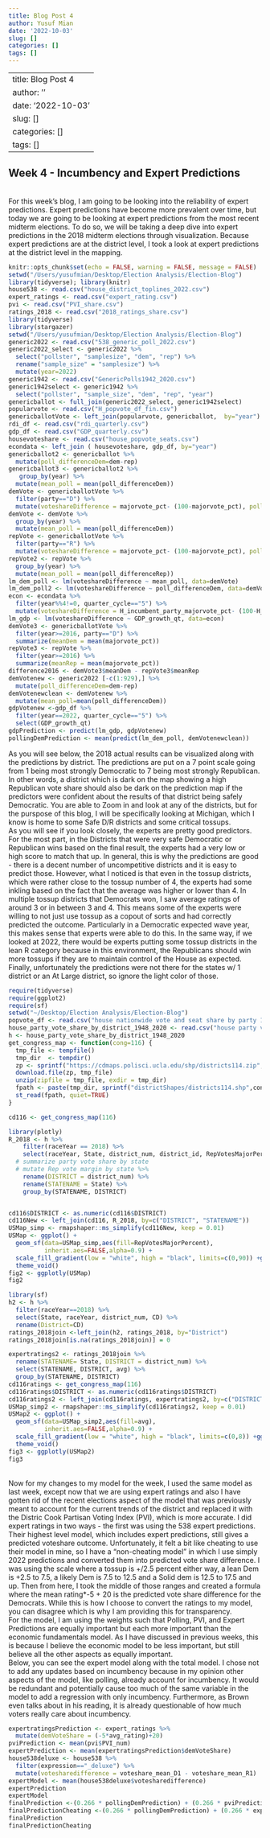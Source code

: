 ```yaml
---
title: Blog Post 4
author: Yusuf Mian
date: '2022-10-03'
slug: []
categories: []
tags: []
---
```

---
title: Blog Post 4
author: ''
date: '2022-10-03'
slug: []
categories: []
tags: []
---
## Week 4 - Incumbency and Expert Predictions
<br>
For this week's blog, I am going to be looking into the reliability of expert predictions. Expert predictions have become more prevalent over time, but today we are going to be looking at expert predictions from the most recent midterm elections. To do so, we will be taking a deep dive into expert predictions in the 2018 midterm elections through visualization. Because expert predictions are at the district level, I took a look at expert predictions at the district level in the mapping.
<br>
```r
knitr::opts_chunk$set(echo = FALSE, warning = FALSE, message = FALSE)
setwd("/Users/yusufmian/Desktop/Election Analysis/Election-Blog")
library(tidyverse); library(knitr)
house538 <- read.csv("house_district_toplines_2022.csv")
expert_ratings <- read.csv("expert_rating.csv")
pvi <- read.csv("PVI_share.csv")
ratings_2018 <- read.csv("2018_ratings_share.csv")
library(tidyverse)
library(stargazer)
setwd("/Users/yusufmian/Desktop/Election Analysis/Election-Blog")
generic2022 <- read.csv("538_generic_poll_2022.csv")
generic2022_select <- generic2022 %>% 
  select("pollster", "samplesize", "dem", "rep") %>% 
  rename("sample_size" = "samplesize") %>% 
  mutate(year=2022)
generic1942 <- read.csv("GenericPolls1942_2020.csv")
generic1942select <- generic1942 %>% 
  select("pollster", "sample_size", "dem", "rep", "year")
genericballot <- full_join(generic2022_select, generic1942select)
popularvote <- read.csv("H_popvote_df_fin.csv")
genericballotVote <- left_join(popularvote, genericballot,  by="year")
rdi_df <- read.csv("rdi_quarterly.csv")
gdp_df <- read.csv("GDP_quarterly.csv")
housevoteshare <- read.csv("house_popvote_seats.csv")
econdata <- left_join ( housevoteshare, gdp_df, by="year")
genericballot2 <- genericballot %>% 
  mutate(poll_differenceDem=dem-rep)
genericballot3 <- genericballot2 %>% 
   group_by(year) %>% 
  mutate(mean_poll = mean(poll_differenceDem))
demVote <- genericballotVote %>%
  filter(party=="D") %>% 
  mutate(voteshareDifference = majorvote_pct- (100-majorvote_pct), poll_differenceDem=dem-rep)
demVote <- demVote %>% 
  group_by(year) %>% 
  mutate(mean_poll = mean(poll_differenceDem))
repVote <- genericballotVote %>%
  filter(party=="R") %>% 
  mutate(voteshareDifference = majorvote_pct- (100-majorvote_pct), poll_differenceRep=rep-dem)
repVote2 <- repVote %>%  
  group_by(year) %>% 
  mutate(mean_poll = mean(poll_differenceRep))
lm_dem_poll <- lm(voteshareDifference ~ mean_poll, data=demVote)
lm_dem_poll2 <- lm(voteshareDifference ~ poll_differenceDem, data=demVote)
econ <- econdata %>% 
  filter(year%%4!=0, quarter_cycle=="5") %>% 
  mutate(voteshareDifference = H_incumbent_party_majorvote_pct- (100-H_incumbent_party_majorvote_pct))
lm_gdp <- lm(voteshareDifference ~ GDP_growth_qt, data=econ)
demVote3 <- genericballotVote %>%
  filter(year>=2016, party=="D") %>% 
  summarize(meanDem = mean(majorvote_pct))
repVote3 <- repVote %>% 
  filter(year>=2016) %>% 
  summarize(meanRep = mean(majorvote_pct))
difference2016 <- demVote3$meanDem - repVote3$meanRep
demVotenew <- generic2022 [-c(1:929),] %>% 
  mutate(poll_differenceDem=dem-rep)
demVotenewclean <- demVotenew %>% 
  mutate(mean_poll=mean(poll_differenceDem))
gdpVotenew <-gdp_df %>% 
  filter(year==2022, quarter_cycle=="5") %>% 
  select(GDP_growth_qt)
gdpPrediction <- predict(lm_gdp, gdpVotenew)
pollingDemPrediction <- mean(predict(lm_dem_poll, demVotenewclean))
```
As you will see below, the 2018 actual results can be visualized along with the predictions by district. The predictions are put on a 7 point scale going from 1 being most strongly Democratic to 7 being most strongly Republican. In other words, a district which is dark on the map showing a high Republican vote share should also be dark on the prediction map if the predictors were confident about the results of that district being safely Democratic. You are able to Zoom in and look at any of the districts, but for the purspose of this blog, I will be specifically looking at Michigan, which I know is home to some Safe D/R districts and some critical tossups.
<br>
As you will see if you look closely, the experts are pretty good predictors. For the most part, in the Districts that were very safe Democratic or Republican wins based on the final result, the experts had a very low or high score to match that up. In general, this is why the predictions are good - there is a decent number of uncompetitive districts and it is easy to predict those. However, what I noticed is that even in the tossup districts, which were rather close to the tossup number of 4, the experts had some inkling based on the fact that the average was higher or lower than 4. In multiple tossup districts that Democrats won, I saw average ratings of around 3 or in between 3 and 4. This means some of the experts were willing to not just use tossup as a copout of sorts and had correctly predicted the outcome. Particularly in a Democratic expected wave year, this makes sense that experts were able to do this. In the same way, if we looked at 2022, there would be experts putting some tossup districts in the lean R category because in this environment, the Republicans should win more tossups if they are to maintain control of the House as expected. Finally, unfortunately the predictions were not there for the states w/ 1 district or an At Large district, so ignore the light color of those.

```r
require(tidyverse)
require(ggplot2)
require(sf)
setwd("~/Desktop/Election Analysis/Election-Blog")
popvote_df <- read.csv("house nationwide vote and seat share by party 1948-2020.csv")
house_party_vote_share_by_district_1948_2020 <- read.csv("house party vote share by district 1948-2020.csv")
h <- house_party_vote_share_by_district_1948_2020
get_congress_map <- function(cong=116) {
  tmp_file <- tempfile()
  tmp_dir  <- tempdir()
  zp <- sprintf("https://cdmaps.polisci.ucla.edu/shp/districts114.zip",cong)
  download.file(zp, tmp_file)
  unzip(zipfile = tmp_file, exdir = tmp_dir)
  fpath <- paste(tmp_dir, sprintf("districtShapes/districts114.shp",cong), sep = "/")
  st_read(fpath, quiet=TRUE)
}

cd116 <- get_congress_map(116)

```
```r
library(plotly)
R_2018 <- h %>%
    filter(raceYear == 2018) %>%
    select(raceYear, State, district_num, district_id, RepVotesMajorPercent) %>%
  # summarize party vote share by state
  # mutate Rep vote margin by state %>%
    rename(DISTRICT = district_num) %>% 
    rename(STATENAME = State) %>% 
    group_by(STATENAME, DISTRICT)


cd116$DISTRICT <- as.numeric(cd116$DISTRICT) 
cd116New <- left_join(cd116, R_2018, by=c("DISTRICT", "STATENAME"))
USMap_simp <- rmapshaper::ms_simplify(cd116New, keep = 0.01)
USMap <- ggplot() +
  geom_sf(data=USMap_simp,aes(fill=RepVotesMajorPercent),
          inherit.aes=FALSE,alpha=0.9) +
  scale_fill_gradient(low = "white", high = "black", limits=c(0,90)) +ggtitle("Entire US- Republican Popular Vote Share by Congressional District") + coord_sf(xlim = c(-172.27, -66.57), ylim = c(18.55, 71.23), expand = FALSE) +
  theme_void()
fig2 <- ggplotly(USMap)
fig2
```

```r
library(sf)
h2 <- h %>% 
  filter(raceYear==2018) %>% 
  select(State, raceYear, district_num, CD) %>% 
  rename(District=CD)
ratings_2018join <-left_join(h2, ratings_2018, by="District")
ratings_2018join[is.na(ratings_2018join)] = 0

expertratings2 <- ratings_2018join %>%  
  rename(STATENAME= State, DISTRICT = district_num) %>% 
  select(STATENAME, DISTRICT, avg) %>% 
  group_by(STATENAME, DISTRICT)
cd116ratings <- get_congress_map(116)
cd116ratings$DISTRICT <- as.numeric(cd116ratings$DISTRICT)
cd116ratings2 <- left_join(cd116ratings, expertratings2, by=c("DISTRICT", "STATENAME"))
USMap_simp2 <- rmapshaper::ms_simplify(cd116ratings2, keep = 0.01)
USMap2 <- ggplot() +
  geom_sf(data=USMap_simp2,aes(fill=avg),
          inherit.aes=FALSE,alpha=0.9) +
  scale_fill_gradient(low = "white", high = "black", limits=c(0,8)) +ggtitle("Entire US- Expert by Congressional District") + coord_sf(xlim = c(-172.27, -66.57), ylim = c(18.55, 71.23), expand = FALSE) +
  theme_void()
fig3 <- ggplotly(USMap2)
fig3
```  

<br>
Now for my changes to my model for the week, I used the same model as last week, except now that we are using expert ratings and also I have gotten rid of the recent elections aspect of the model that was previously meant to account for the current trends of the district and replaced it with the Distric Cook Partisan Voting Index (PVI), which is more accurate. I did expert ratings in two ways - the first was using the 538 expert predictions. Their highest level model, which includes expert predictions, still gives a predicted voteshare outcome. Unfortunately, it felt a bit like cheating to use their model in mine, so I have a "non-cheating model" in which I use simply 2022 predictions and converted them into predicted vote share difference. I was using the scale where a tossup is +/2.5 percent either way, a lean Dem is +2.5 to 7.5, a likely Dem is 7.5 to 12.5 and a Solid dem is 12.5 to 17.5 and up. Then from here, I took the middle of those ranges and created a formula where the mean rating*-5 + 20 is the predicted vote share difference for the Democrats. While this is how I choose to convert the ratings to my model, you can disagree which is why I am providing this for transparency. 
<br>
For the model, I am using the weights such that Polling, PVI, and Expert Predictions are equally important but each more important than the economic fundamentals model. As I have discussed in previous weeks, this is because I believe the economic model to be less important, but still believe all the other aspects as equally important.
<br>
Below, you can see the expert model along with the total model. I chose not to add any updates based on incumbency because in my opinion other aspects of the model, like polling, already account for incumbency. It would be redundant and potentially cause too much of the same variable in the model to add a regression with only incumbency. Furthermore, as Brown even talks about in his reading, it is already questionable of how much voters really care about incumbency. 
```r
expertratingsPrediction <- expert_ratings %>% 
  mutate(demVoteShare = (-5*avg_rating)+20)
pviPrediction <- mean(pvi$PVI_num)
expertPrediction <- mean(expertratingsPrediction$demVoteShare)
house538deluxe <- house538 %>% 
  filter(expression=="_deluxe") %>%
  mutate(votesharedifference = voteshare_mean_D1 - voteshare_mean_R1)
expertModel <- mean(house538deluxe$votesharedifference)
expertPrediction
expertModel
finalPrediction <-(0.266 * pollingDemPrediction) + (0.266 * pviPrediction) +  (0.266 * expertPrediction)+ (0.15 * gdpPrediction)
finalPredictionCheating <-(0.266 * pollingDemPrediction) + (0.266 * expertModel) + (0.266 * pviPrediction)+ (0.15 * gdpPrediction)
finalPrediction
finalPredictionCheating
```
